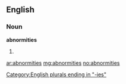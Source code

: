 ==English==

===Noun===
'''abnormities'''

# {{plural of|[[abnormity]]}}

[[Category:English plurals ending in "-ies"]]

[[ar:abnormities]]
[[mg:abnormities]]
[[no:abnormities]]